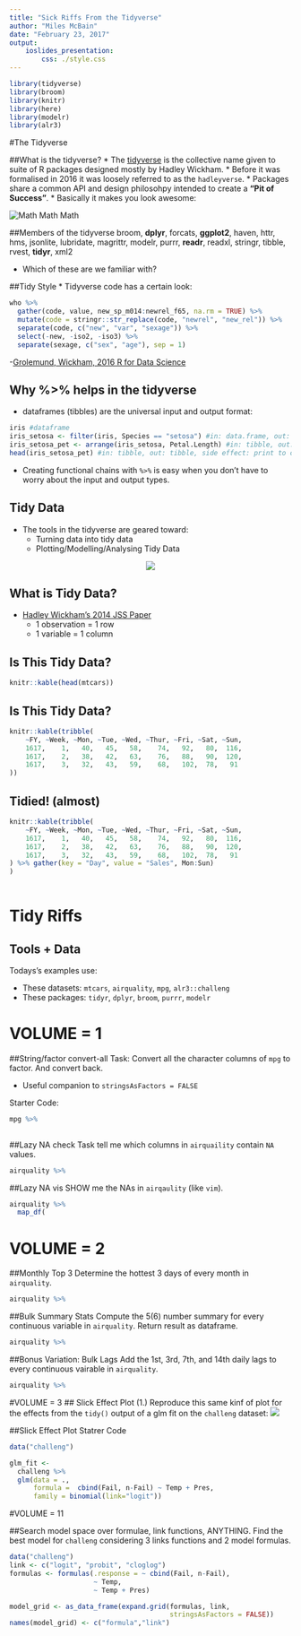 ```yaml
---
title: "Sick Riffs From the Tidyverse"
author: "Miles McBain"
date: "February 23, 2017"
output: 
    ioslides_presentation:
        css: ./style.css
---
```


```r
library(tidyverse)
library(broom)
library(knitr)
library(here)
library(modelr)
library(alr3)
```

#The Tidyverse

##What is the tidyverse?
* The [tidyverse](http://tidyverse.org/) is the collective name given to suite of R packages designed mostly by Hadley Wickham.
* Before it was formalised in 2016 it was loosely referred to as the `hadleyverse`.
* Packages share a common API and design philosohpy intended to create a **"Pit of Success"**.
* Basically it makes you look awesome:

<div>
<img src="http://i.giphy.com/MGZP3Kk1GstwI.gif" alt="Math Math Math" style="display: block; margin-left: auto; margin-right: auto">
</div>

##Members of the tidyverse
broom, **dplyr**, forcats,
**ggplot2**, haven, httr,
hms, jsonlite, lubridate,
magrittr, modelr, purrr,
**readr**, readxl, stringr,
tibble, rvest, **tidyr**,
xml2

* Which of these are we familiar with?

##Tidy Style
* Tidyverse code has a certain look:
```r
who %>%
  gather(code, value, new_sp_m014:newrel_f65, na.rm = TRUE) %>% 
  mutate(code = stringr::str_replace(code, "newrel", "new_rel")) %>%
  separate(code, c("new", "var", "sexage")) %>% 
  select(-new, -iso2, -iso3) %>% 
  separate(sexage, c("sex", "age"), sep = 1)
```
-[Grolemund, Wickham, 2016 R for Data Science](http://r4ds.had.co.nz/tidy-data.html#case-study)

## Why %>% helps in the tidyverse
* dataframes (tibbles) are the universal input and output format:
```r
iris #dataframe
iris_setosa <- filter(iris, Species == "setosa") #in: data.frame, out: tibble
iris_setosa_pet <- arrange(iris_setosa, Petal.Length) #in: tibble, out: tibble
head(iris_setosa_pet) #in: tibble, out: tibble, side effect: print to console
```
* Creating functional chains with `%>%` is easy when you don't have to worry about the input and output types.

## Tidy Data
* The tools in the tidyverse are geared toward:
    - Turning data into tidy data
    - Plotting/Modelling/Analysing Tidy Data
    
<center>![](./figs/bad_time.jpg)</center>

## What is Tidy Data?
* [Hadley Wickham's 2014 JSS Paper](https://www.jstatsoft.org/article/view/v059i10)
    - 1 observation = 1 row
    - 1 variable = 1 column
    
## Is This Tidy Data?
```r
knitr::kable(head(mtcars))
```

## Is This Tidy Data?
```r
knitr::kable(tribble(
    ~FY, ~Week, ~Mon, ~Tue, ~Wed, ~Thur, ~Fri, ~Sat, ~Sun,
    1617,    1,   40,   45,   58,    74,   92,   80,  116,
    1617,    2,   38,   42,   63,    76,   88,   90,  120,
    1617,    3,   32,   43,   59,    68,   102,  78,   91
))
```

## Tidied! (almost)
```r
knitr::kable(tribble(
    ~FY, ~Week, ~Mon, ~Tue, ~Wed, ~Thur, ~Fri, ~Sat, ~Sun,
    1617,    1,   40,   45,   58,    74,   92,   80,  116,
    1617,    2,   38,   42,   63,    76,   88,   90,  120,
    1617,    3,   32,   43,   59,    68,   102,  78,   91
) %>% gather(key = "Day", value = "Sales", Mon:Sun)
)
    
```

# Tidy Riffs

## Tools + Data
Todays's examples use:

* These datasets: `mtcars`, `airquality`, `mpg`, `alr3::challeng`
* These packages: `tidyr`, `dplyr`, `broom`, `purrr`, `modelr`

# VOLUME = 1

##String/factor convert-all
Task: Convert all the character columns of `mpg` to factor. And convert back.

* Useful companion to `stringsAsFactors = FALSE`

Starter Code:
```r
mpg %>%
    
```

##Lazy NA check
Task tell me which columns in `airquaility` contain `NA` values.

```r
airquality %>%
```

##Lazy NA vis
SHOW me the NAs in `airqaulity` (like `vim`).

```r
airquality %>%
  map_df(
```

# VOLUME = 2

##Monthly Top 3
Determine the hottest 3 days of every month in `airquality`.

```r
airquality %>%
```

##Bulk Summary Stats
Compute the 5(6) number summary for every continuous variable in `airquality`. Return result as dataframe.

```r
airquality %>%
```

##Bonus Variation: Bulk Lags
Add the 1st, 3rd, 7th, and 14th daily lags to every continuous vairable in `airquality`.

```r
airquality %>%
```

#VOLUME = 3
## Slick Effect Plot
(1.) Reproduce this same kinf of plot for the effects from the `tidy()` output of a glm fit on the `challeng` dataset:
![](./figs/effect_plot.png)

##Slick Effect Plot Statrer Code
```r
data("challeng")

glm_fit <-
  challeng %>% 
  glm(data = .,
      formula =  cbind(Fail, n-Fail) ~ Temp + Pres, 
      family = binomial(link="logit"))
```

#VOLUME = 11

##Search model space over formulae, link functions, ANYTHING.
Find the best model for `challeng` considering 3 links functions and 2 model formulas.
```r
data("challeng")
link <- c("logit", "probit", "cloglog")
formulas <- formulas(.response = ~ cbind(Fail, n-Fail), 
                     ~ Temp, 
                     ~ Temp + Pres) 

model_grid <- as_data_frame(expand.grid(formulas, link, 
                                        stringsAsFactors = FALSE))
names(model_grid) <- c("formula","link") 
```


